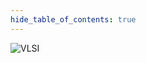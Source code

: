 ```yaml
---
hide_table_of_contents: true
---
```


![VLSI](https://link.storjshare.io/jvjzsww24xseqk5etiskphxkpg4q/college-notes%2FVLSI%2FL_10%2FGate_Design_and_Sizing_related_discussion%2FExamples_Design_Sizing%2Fschematic%20design%20comp%20gates%20(5).jpg?wrap=0)